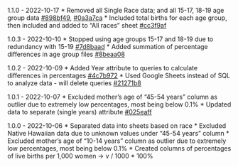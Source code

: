 1.1.0 - 2022-10-17
* Removed all Single Race data; and all 15-17, 18-19 age group data [#898bf49](https://github.com/chloelinli/chloelinli.github.io/commit/898bf49deff4931c046a1d45b37f62ad1ed35db9), [#0a3a7ca](https://github.com/chloelinli/chloelinli.github.io/commit/0a3a7cae1fda1d42b243cbf5d2bc895eac607500)
* Included total births for each age group, then included and added to "All races" sheet [#cc3f9af](https://github.com/chloelinli/chloelinli.github.io/commit/cc3f9af70a648e2089dbbcd9df511604a1fee3a9)

1.0.3 - 2022-10-10
* Stopped using age groups 15-17 and 18-19 due to redundancy with 15-19 [#7d8baad](https://github.com/chloelinli/chloelinli.github.io/commit/7d8baad129ee517b3b0946679507fcdc3e907b26)
* Added summation of percentage differences in age group files [#8beaa08](https://github.com/chloelinli/chloelinli.github.io/commit/8beaa083473097cf10cfc3178899a2003f447433)

1.0.2 - 2022-10-09
* Added Year attribute to queries to calculate differences in percentages [#4c7b972](https://github.com/chloelinli/chloelinli.github.io/commit/4c7b972bea67e6abe8f7aaca7b454a2d58d49e58)
* Used Google Sheets instead of SQL to analyze data - will delete queries [#21271b8](https://github.com/chloelinli/chloelinli.github.io/commit/21271b8e01b4d08c1603e9597e1680e4c671f468)

1.0.1 - 2022-10-07
* Excluded mother's age of "45-54 years" column as outlier due to extremely low percentages, most being below 0.1%
* Updated data to separate (single years) attribute [#025eaff](https://github.com/chloelinli/chloelinli.github.io/commit/025eaffee9a075cd46b24a0b726a7cf0ddaf773d)

1.0.0 - 2022-10-06
* Separated data into sheets based on race
* Excluded Native Hawaiian data due to unknown values under "45-54 years" column
* Excluded mother's age of "10-14 years" column as outlier due to extremely low percentages, most being below 0.1%
* Created columns of percentages of live births per 1,000 women -> v / 1000 * 100%
